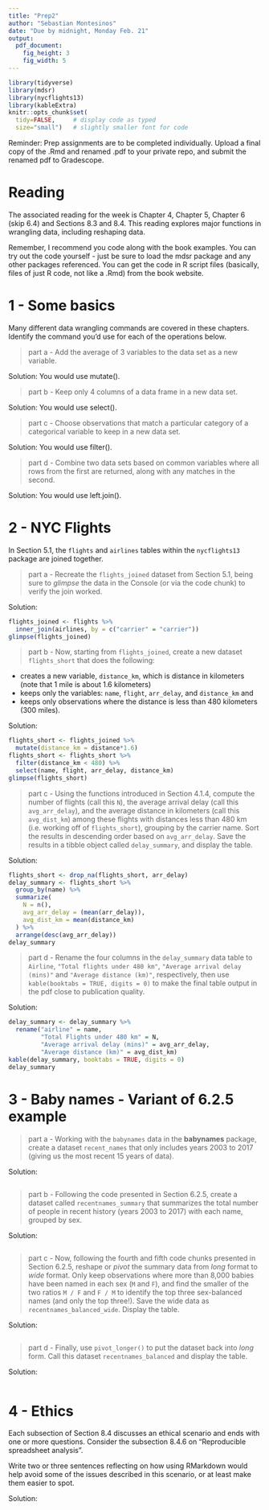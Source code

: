 ```yaml
---
title: "Prep2"
author: "Sebastian Montesinos"
date: "Due by midnight, Monday Feb. 21"
output: 
  pdf_document:
    fig_height: 3
    fig_width: 5
---
```


```r
library(tidyverse)
library(mdsr)
library(nycflights13)
library(kableExtra)
knitr::opts_chunk$set(
  tidy=FALSE,     # display code as typed
  size="small")   # slightly smaller font for code
```

Reminder: Prep assignments are to be completed individually. Upload a final copy of the .Rmd and renamed .pdf to your private repo, and submit the renamed pdf to Gradescope. 

# Reading

The associated reading for the week is Chapter 4, Chapter 5, Chapter 6 (skip 6.4) and Sections 8.3 and 8.4. This reading explores major functions in wrangling data, including reshaping data. 

Remember, I recommend you code along with the book examples. You can try out the code yourself - just be sure to load the mdsr package and any other packages referenced. You can get the code in R script files (basically, files of just R code, not like a .Rmd) from the book website. 


\newpage

# 1 - Some basics

<!-- PROBLEM 1 ---------------------------------------------------------------->

Many different data wrangling commands are covered in these chapters. Identify the command you'd use for each of the operations below. 

> part a - Add the average of 3 variables to the data set as a new variable.

Solution: You would use mutate().

> part b - Keep only 4 columns of a data frame in a new data set. 

Solution: You would use select().

> part c - Choose observations that match a particular category of a categorical variable to keep in a new data set. 

Solution: You would use filter().

> part d - Combine two data sets based on common variables where all rows from the first are returned, along with any matches in the second.

Solution: You would use left.join().


\newpage

<!-- PROBLEM 2 ---------------------------------------------------------------->


# 2 - NYC Flights

In Section 5.1, the `flights` and `airlines` tables within the `nycflights13` package are joined together.


> part a - Recreate the `flights_joined` dataset from Section 5.1, being sure to *glimpse* the data in the Console (or via the code chunk) to verify the join worked.

Solution:

```r
flights_joined <- flights %>% 
  inner_join(airlines, by = c("carrier" = "carrier"))
glimpse(flights_joined)
```


> part b - Now, starting from `flights_joined`, create a new dataset `flights_short` that does the following:

+ creates a new variable, `distance_km`, which is distance in kilometers (note that 1 mile is about 1.6 kilometers)
+ keeps only the variables: `name`, `flight`, `arr_delay`, and `distance_km` and
+ keeps only observations where the distance is less than 480 kilometers (300 miles).

<!--
Hint: see examples in Section 4.1 for subsetting datasets and creating new variables.  
-->

Solution:

```r
flights_short <- flights_joined %>%
  mutate(distance_km = distance*1.6) 
flights_short <- flights_short %>%
  filter(distance_km < 480) %>%
  select(name, flight, arr_delay, distance_km) 
glimpse(flights_short)
```


> part c - Using the functions introduced in Section 4.1.4, compute the number of flights (call this `N`), the average arrival delay (call this `avg_arr_delay`), and the average distance in kilometers (call this `avg_dist_km`) among these flights with distances less than 480 km (i.e. working off of `flights_short`), grouping by the carrier name. Sort the results in descending order based on `avg_arr_delay`. Save the results in a tibble object called `delay_summary`, and display the table.

<!--
Getting NAs for `avg_arr_delay`?  

You can drop all the cases that contain missing observations with the **tidyr** function `drop_na()` before grouping.
-->

Solution:

```r
flights_short <- drop_na(flights_short, arr_delay)
delay_summary <- flights_short %>%
  group_by(name) %>%
  summarize(
    N = n(),
    avg_arr_delay = (mean(arr_delay)),
    avg_dist_km = mean(distance_km)
  ) %>%
  arrange(desc(avg_arr_delay))
delay_summary
```


> part d - Rename the four columns in the `delay_summary` data table to `Airline`, `"Total flights under 480 km"`, `"Average arrival delay (mins)"` and `"Average distance (km)"`, respectively, then use `kable(booktabs = TRUE, digits = 0)` to make the final table output in the pdf close to publication quality.

<!--
Note: you can customize the number of digits by column by specifying a vector of digits, with any value for each non-numeric column. For example, see what happens when you specify the following for this example (or switch out for digits of your choosing to see how the output changes):

kable(booktabs = TRUE, digits = c(0, 0, 0, 1))
-->

Solution:

```r
delay_summary <- delay_summary %>%
  rename("airline" = name, 
         "Total Flights under 480 km" = N, 
         "Average arrival delay (mins)" = avg_arr_delay,
         "Average distance (km)" = avg_dist_km)
kable(delay_summary, booktabs = TRUE, digits = 0)
delay_summary
```



<!-- 
Knit and commit, and probably push. If you haven't committed (or pushed) by now, you should have! Remember this is recommended for at the end of every problem, if not more often. 
-->


\newpage

<!-- PROBLEM 3 ---------------------------------------------------------------->

# 3 - Baby names - Variant of 6.2.5 example

> part a - Working with the `babynames` data in the **babynames** package, create a dataset `recent_names` that only includes years 2003 to 2017 (giving us the most recent 15 years of data).

<!-- This time you need to load the package. Remember we put these in our first chunk in our .Rmds -->

Solution:

```r

```


> part b - Following the code presented in Section 6.2.5, create a dataset called `recentnames_summary` that summarizes the total number of people in recent history (years 2003 to 2017) with each name, grouped by sex. 

<!--
Hint: follow either code chunk at the start of Section 6.2.5, but don't filter on any particular names.

Take a look at the summarized dataset using `head()` or `View()` in the Console to verify your code works as expected.
--> 

Solution:

```r

```


> part c - Now, following the fourth and fifth code chunks presented in Section 6.2.5, reshape or *pivot* the summary data from *long* format to *wide* format. Only keep observations where more than 8,000 babies have been named in each sex (`M` and `F`), and find the smaller of the two ratios `M / F` and `F / M` to identify the top three sex-balanced names (and only the top three!).  Save the wide data as `recentnames_balanced_wide`. Display the table.

<!--
Note: these names will likely be different from the ones found in the text since we limited the dataset to years 2003-2017 and names with greater than 8,000 individuals.)
-->

Solution:

```r

```


> part d - Finally, use `pivot_longer()` to put the dataset back into *long* form. Call this dataset `recentnames_balanced` and display the table. 

<!--
Hint: see Section 6.2.3. 
-->

Solution:

```r

```


\newpage

<!-- PROBLEM 4 ---------------------------------------------------------------->

# 4 - Ethics

Each subsection of Section 8.4 discusses an ethical scenario and ends with one or more questions. Consider the subsection 8.4.6 on "Reproducible spreadsheet analysis". 

Write two or three sentences reflecting on how using RMarkdown would help avoid some of the issues described in this scenario, or at least make them easier to spot. 

Solution:




<!--
Knit, commit, and push, including the final renamed pdf, to your repo. Then, upload the .pdf to Gradescope before the deadline. 
-->

